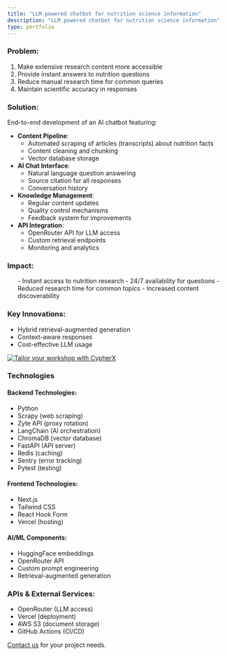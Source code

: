 ```yaml
---
title: "LLM powered chatbot for nutrition science information"
description: "LLM powered chatbot for nutrition science information"
type: portfolio
---
```



### Problem:

1. Make extensive research content more accessible
2. Provide instant answers to nutrition questions
3. Reduce manual research time for common queries
4. Maintain scientific accuracy in responses

### Solution:
End-to-end development of an AI chatbot featuring:
- **Content Pipeline**:
  - Automated scraping of articles (transcripts) about nutrition facts
  - Content cleaning and chunking
  - Vector database storage
- **AI Chat Interface**:
  - Natural language question answering
  - Source citation for all responses
  - Conversation history
- **Knowledge Management**:
  - Regular content updates
  - Quality control mechanisms
  - Feedback system for improvements
- **API Integration**:
  - OpenRouter API for LLM access
  - Custom retrieval endpoints
  - Monitoring and analytics

### Impact:
<ul className="impact-list">
- Instant access to nutrition research
- 24/7 availability for questions
- Reduced research time for common topics
- Increased content discoverability
</ul>

### Key Innovations:
- Hybrid retrieval-augmented generation
- Context-aware responses
- Cost-effective LLM usage

<a href="https://calendly.com/selim_cypherx_tech" target="_blank" rel="noopener noreferrer">
<img 
  src="/images/connect_business_create_software.svg" 
  alt="Tailor your workshop with CypherX" 
  style={{ width: '100%', borderRadius: '12px', margin: '2rem 0' }} 
/>
</a>

### Technologies

#### Backend Technologies:
- Python
- Scrapy (web scraping)
- Zyte API (proxy rotation)
- LangChain (AI orchestration)
- ChromaDB (vector database)
- FastAPI (API server)
- Redis (caching)
- Sentry (error tracking)
- Pytest (testing)

#### Frontend Technologies:
- Next.js
- Tailwind CSS
- React Hook Form
- Vercel (hosting)

#### AI/ML Components:
- HuggingFace embeddings
- OpenRouter API
- Custom prompt engineering
- Retrieval-augmented generation

### APIs & External Services:
- OpenRouter (LLM access)
- Vercel (deployment)
- AWS S3 (document storage)
- GitHub Actions (CI/CD)

[Contact us](/contact) for your project needs.

